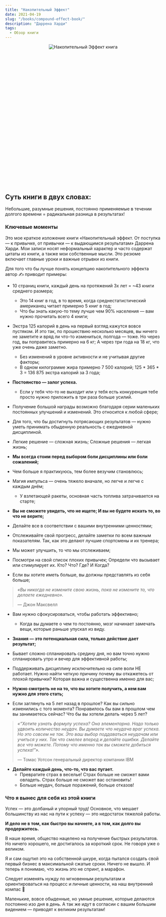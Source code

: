 ```yaml
---
title: "Накопительный Эффект"
date: 2021-04-19
slug: "/books/compound-effect-book/"
description: "Даррена Харди"
tags:
  - Обзор книги 
---
```


<div class="images" align="center" style="width:400px; height: 400px; margin: auto; position: relative; margin-bottom: 80px;">
    <div class="image_item">
        <img alt="Накопительный Эффект книга" src="/compound-effect-book.jpeg" />
    </div>
</div>

## Суть книги в двух словах:

Небольшие, разумные решения, постоянно применяемые в течении долгого времени = радикальная разница в результатах!

### Ключевые моменты

Это мое краткое изложение книги «Накопительный эффект. От поступка — к привычке, от привычки — к выдающимся результатам» Даррена Харди. Мои записи носят неформальный характер и часто содержат цитаты из книги, а также мои собственные мысли. Это резюме включает главные уроки и важные отрывки из книги.

Для того что бы лучше понять концепцию накопительного эффекта автор ✍️ приводит примеры:

* 10 страниц книги, каждый день на протяжений 3х лет = ~43 книги среднего размера; 
    * Это 14 книг в год, в то время, когда среднестатистический американец читает примерно 5 книг в год; 
    * Что бы знать какую-то тему лучше чем 90% населения — вам нужно прочитать всего 4 книги;        


* Экстра 125 калорий в день на первый взгляд кажутся вовсе пустяком. И это так, по прошествию несколько месяцев, вы ничего не заметите и вряд ли что-то измениться, полгода — тоже. Но через год, вы поправитесь примерно на 6 кг; А через три года на 18 кг, что уже очень даже заметно. 
    * Без изменений в уровне активности и не учитывая другие факторы;
    * В одном килограмме жира примерно 7 500 калорий; 125 * 365 *  3 = 136 875 экстра калорий за 3 года;


* **Постоянство — залог успеха.** 
    * Если у тебя что-то не выходит или у тебя есть конкуренция тебе просто нужно приложить в три раза больше усилий.  
* Получение большой награды возможно благодаря серии маленьких постоянных улучшений и изменений. Это относится к любой сфере; 

* Для того, что бы достигнуть потрясающих результатов — нужно уметь принимать обыденную реальность c ежедневной дисциплиной. 
* Легкие решение — сложная жизнь; Сложные решения — легкая жизнь;
* **Мы всегда стоим перед выбором боли дисциплины или боли сожалений;**
* Чем больше я практикуюсь, тем более везучим становлюсь; 
* Магия импульса — очень тяжело вначале, но легче и легче с каждым днём; 
    * У взлетающей ракеты, основная часть топлива затрачивается на старте; 
* **Вы не сможете увидеть, что не ищете; И вы не будете искать то, во что не верите;**
* Делайте все в соответствии с вашими внутренними ценностями;
* Отслеживайте свой прогресс, делайте заметки по всем важным показателям. Так, как это делают лучшие спортсмены и их тренера;
* Мы может улучшить, то что мы отслеживаем; 
* Посмотри на свой список плохих привычек; Определи что вызывает или стимулирует их. Кто? Что? Где? И Когда? 
* Если вы хотите иметь больше, вы должны представлять из себя больше;

> _«Вы никогда не измените свою жизнь, пока не измените то, что делаете ежедневно»._ 
>
> — Джон Максвелл

* Вам нужно сфокусироваться, чтобы работать эффективно;
    * Когда вы думаете о чем то постоянно, мозг начинает замечать вещи, которые раньше упускал из виду.    

* **Знания — это потенциальная сила, только действие дает результат;**
* Бывает сложно спланировать средину дня, но вам точно нужно спланировать утро и вечер для эффективной работы; 
* Поддерживать дисциплину исключительно на силе воли НЕ работает. Нужно найти четкую причину почему вы откажетесь от плохой привычки? Которая важна и существенна именно для вас; 
* **Нужно смотреть не на то, что вы хотите получить, а кем вам нужно для этого стать;** 
* Если заглянуть на 5 лет назад в прошлое? Как вы сильно изменились с того момента? Понравилось бы вам в прошлом чем вы занимаетесь сейчас? Что бы вы хотели делать через 5 лет? 

> _«“Хотите узнать формулу успеха? Она элементарна. Надо только удвоить количество неудач. Вы думаете что неудача враг успеха. Но это совсем не так. Это ваш выбор поддаваться неудачам или учиться у них. Так что смелее вперед и делайте ошибки. Делайте все что можете. Потому что именно так вы сможете добиться успеха!”»._ 
>
> — Томас Уотсон генеральный директор компании IBM

* **Делайте каждый день, что-то, что вас пугает.**
    * Превратите страх в веселье! Страх больше не сможет вами овладеть. Страх больше не сможет вас остановить!
    * Больше неудач, больше поражений, больше отказов!

### Что я вынес для себя из этой книги 

Успех — это долбаный и упорный труд! Основное, что мешает большинству из нас на пути к успеху — это недостаток тяжелой работы.

**И дело не в том, как быстро вы начнете, а в том, как долго вы продержитесь.**

В наше время, общество нацелено на получение быстрых результатов. Но ничего хорошего, не достигалось за короткий срок. Не говоря уже о великом. 

Я и сам ощутил это на собственной шкуре, когда пытался создать свой первый бизнес в максимальной сжатые сроки. Ничего не вышло. И теперь я понимаю, что жизнь это не спринт, а марафон. 

Следует изменять нужду по мгновенным результатам и ориентироваться на процесс и личные ценности, на наш внутренний компас 🧭 

Маленькие, вовсе обыденные, но умные решение, которые делаются постоянно изо дня в день. А так же идут в согласии с вашим большим видением — приводят к великим результатам! 
